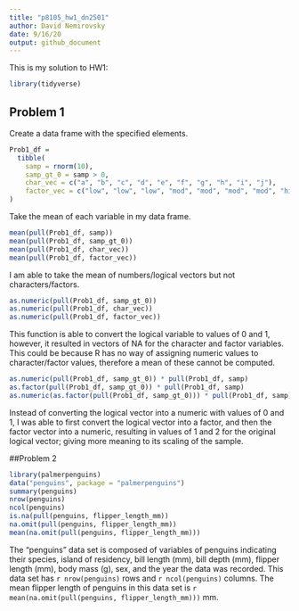 ```yaml
---
title: "p8105_hw1_dn2501"
author: David Nemirovsky
date: 9/16/20
output: github_document
---
```


This is my solution to HW1:

```r
library(tidyverse)
```

## Problem 1

Create a data frame with the specified elements.

```r
Prob1_df =
  tibble(
    samp = rnorm(10),
    samp_gt_0 = samp > 0,
    char_vec = c("a", "b", "c", "d", "e", "f", "g", "h", "i", "j"),
    factor_vec = c("low", "low", "low", "mod", "mod", "mod", "mod", "high", "high", "high")
)
```

Take the mean of each variable in my data frame.

```r
mean(pull(Prob1_df, samp))
mean(pull(Prob1_df, samp_gt_0))
mean(pull(Prob1_df, char_vec))
mean(pull(Prob1_df, factor_vec))
```

I am able to take the mean of numbers/logical vectors but not characters/factors.

```r
as.numeric(pull(Prob1_df, samp_gt_0))
as.numeric(pull(Prob1_df, char_vec))
as.numeric(pull(Prob1_df, factor_vec))
```

This function is able to convert the logical variable to values of 0 and 1, however, it resulted in vectors of NA for the character and factor variables. This could be because R has no way of assigning numeric values to character/factor values, therefore a mean of these cannot be computed.

```r
as.numeric(pull(Prob1_df, samp_gt_0)) * pull(Prob1_df, samp)
as.factor(pull(Prob1_df, samp_gt_0)) * pull(Prob1_df, samp)
as.numeric(as.factor(pull(Prob1_df, samp_gt_0))) * pull(Prob1_df, samp)
```

Instead of converting the logical vector into a numeric with values of 0 and 1, I was able to first convert the logical vector into a factor, and then the factor vector into a numeric, resulting in values of 1 and 2 for the original logical vector; giving more meaning to its scaling of the sample.


##Problem 2

```r
library(palmerpenguins)
data("penguins", package = "palmerpenguins")
summary(penguins)
nrow(penguins)
ncol(penguins)
is.na(pull(penguins, flipper_length_mm))
na.omit(pull(penguins, flipper_length_mm))
mean(na.omit(pull(penguins, flipper_length_mm)))
```

The "penguins" data set is composed of variables of penguins indicating their species, island of residency, bill length (mm), bill depth (mm), flipper length (mm), body mass (g), sex, and the year the data was recorded. This data set has `r nrow(penguins)` rows and `r ncol(penguins)` columns. The mean flipper length of penguins in this data set is `r mean(na.omit(pull(penguins, flipper_length_mm)))` mm.


